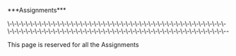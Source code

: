 \*\*\*Assignments\*\*\*

\\-\\-\\-\\-\\-\\-\\-\\-\\-\\-\\-\\-\\-\\-\\-\\-\\-\\-\\-\\-\\-\\-\\-\\-\\-\\-\\-\\-\\-\\-\\-\\-\\-\\-\\-\\-\\-\\-\\-\\-\\-\\-\\-\\-\\-\\-\\-\\-\\-\\-\\-\\-\\-\\-\\-\\-\\-\\-\\-\\-\\-\\-\\-\\-\\-\\-\\-\\-\\-\\-\\-\\-\\-\\-\\-\\-\\-\\-\\-\\-\\-\\-\\-\\-\\-\\-\\-\\-\\-\\-\\-\\-\\-\\-\\-\\\--

This page is reserved for all the Assignments
